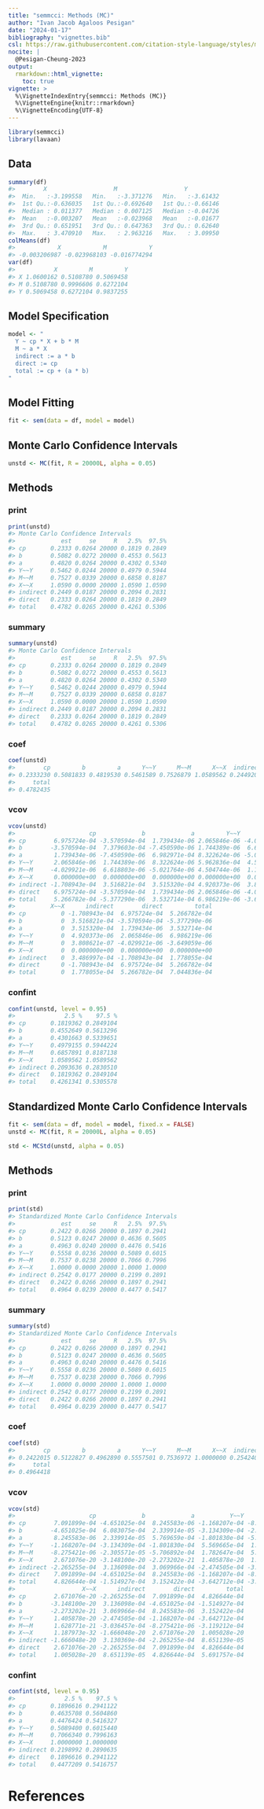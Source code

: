 ```yaml
---
title: "semmcci: Methods (MC)"
author: "Ivan Jacob Agaloos Pesigan"
date: "2024-01-17"
bibliography: "vignettes.bib"
csl: https://raw.githubusercontent.com/citation-style-language/styles/master/apa.csl
nocite: |
  @Pesigan-Cheung-2023
output:
  rmarkdown::html_vignette:
    toc: true
vignette: >
  %\VignetteIndexEntry{semmcci: Methods (MC)}
  %\VignetteEngine{knitr::rmarkdown}
  %\VignetteEncoding{UTF-8}
---
```


<!-- vignettes/methods-mc.Rmd is generated from .setup/vignettes/methods-mc.Rmd.orig. Please edit that file -->






```r
library(semmcci)
library(lavaan)
```

## Data




```r
summary(df)
#>        X                   M                   Y           
#>  Min.   :-3.199558   Min.   :-3.371276   Min.   :-3.61432  
#>  1st Qu.:-0.636035   1st Qu.:-0.692640   1st Qu.:-0.66146  
#>  Median : 0.011377   Median : 0.007125   Median :-0.04726  
#>  Mean   :-0.003207   Mean   :-0.023968   Mean   :-0.01677  
#>  3rd Qu.: 0.651951   3rd Qu.: 0.647363   3rd Qu.: 0.62640  
#>  Max.   : 3.470910   Max.   : 2.963216   Max.   : 3.09950
colMeans(df)
#>            X            M            Y 
#> -0.003206987 -0.023968103 -0.016774294
var(df)
#>           X         M         Y
#> X 1.0600162 0.5108780 0.5069458
#> M 0.5108780 0.9996606 0.6272104
#> Y 0.5069458 0.6272104 0.9837255
```

## Model Specification


```r
model <- "
  Y ~ cp * X + b * M
  M ~ a * X
  indirect := a * b
  direct := cp
  total := cp + (a * b)
"
```

## Model Fitting


```r
fit <- sem(data = df, model = model)
```

## Monte Carlo Confidence Intervals


```r
unstd <- MC(fit, R = 20000L, alpha = 0.05)
```

## Methods

### print


```r
print(unstd)
#> Monte Carlo Confidence Intervals
#>             est     se     R   2.5%  97.5%
#> cp       0.2333 0.0264 20000 0.1819 0.2849
#> b        0.5082 0.0272 20000 0.4553 0.5613
#> a        0.4820 0.0264 20000 0.4302 0.5340
#> Y~~Y     0.5462 0.0244 20000 0.4979 0.5944
#> M~~M     0.7527 0.0339 20000 0.6858 0.8187
#> X~~X     1.0590 0.0000 20000 1.0590 1.0590
#> indirect 0.2449 0.0187 20000 0.2094 0.2831
#> direct   0.2333 0.0264 20000 0.1819 0.2849
#> total    0.4782 0.0265 20000 0.4261 0.5306
```

### summary


```r
summary(unstd)
#> Monte Carlo Confidence Intervals
#>             est     se     R   2.5%  97.5%
#> cp       0.2333 0.0264 20000 0.1819 0.2849
#> b        0.5082 0.0272 20000 0.4553 0.5613
#> a        0.4820 0.0264 20000 0.4302 0.5340
#> Y~~Y     0.5462 0.0244 20000 0.4979 0.5944
#> M~~M     0.7527 0.0339 20000 0.6858 0.8187
#> X~~X     1.0590 0.0000 20000 1.0590 1.0590
#> indirect 0.2449 0.0187 20000 0.2094 0.2831
#> direct   0.2333 0.0264 20000 0.1819 0.2849
#> total    0.4782 0.0265 20000 0.4261 0.5306
```

### coef


```r
coef(unstd)
#>        cp         b         a      Y~~Y      M~~M      X~~X  indirect    direct 
#> 0.2333230 0.5081833 0.4819530 0.5461589 0.7526879 1.0589562 0.2449205 0.2333230 
#>     total 
#> 0.4782435
```

### vcov


```r
vcov(unstd)
#>                     cp             b             a         Y~~Y          M~~M
#> cp        6.975724e-04 -3.570594e-04  1.739434e-06 2.065846e-06 -4.029921e-06
#> b        -3.570594e-04  7.379603e-04 -7.450590e-06 1.744389e-06  6.618803e-06
#> a         1.739434e-06 -7.450590e-06  6.982971e-04 8.322624e-06 -5.021764e-06
#> Y~~Y      2.065846e-06  1.744389e-06  8.322624e-06 5.962836e-04  4.504744e-06
#> M~~M     -4.029921e-06  6.618803e-06 -5.021764e-06 4.504744e-06  1.148370e-03
#> X~~X      0.000000e+00  0.000000e+00  0.000000e+00 0.000000e+00  0.000000e+00
#> indirect -1.708943e-04  3.516821e-04  3.515320e-04 4.920373e-06  3.808621e-07
#> direct    6.975724e-04 -3.570594e-04  1.739434e-06 2.065846e-06 -4.029921e-06
#> total     5.266782e-04 -5.377290e-06  3.532714e-04 6.986219e-06 -3.649059e-06
#>          X~~X      indirect        direct         total
#> cp          0 -1.708943e-04  6.975724e-04  5.266782e-04
#> b           0  3.516821e-04 -3.570594e-04 -5.377290e-06
#> a           0  3.515320e-04  1.739434e-06  3.532714e-04
#> Y~~Y        0  4.920373e-06  2.065846e-06  6.986219e-06
#> M~~M        0  3.808621e-07 -4.029921e-06 -3.649059e-06
#> X~~X        0  0.000000e+00  0.000000e+00  0.000000e+00
#> indirect    0  3.486997e-04 -1.708943e-04  1.778055e-04
#> direct      0 -1.708943e-04  6.975724e-04  5.266782e-04
#> total       0  1.778055e-04  5.266782e-04  7.044836e-04
```

### confint


```r
confint(unstd, level = 0.95)
#>              2.5 %    97.5 %
#> cp       0.1819362 0.2849104
#> b        0.4552649 0.5613296
#> a        0.4301663 0.5339651
#> Y~~Y     0.4979155 0.5944224
#> M~~M     0.6857891 0.8187138
#> X~~X     1.0589562 1.0589562
#> indirect 0.2093636 0.2830510
#> direct   0.1819362 0.2849104
#> total    0.4261341 0.5305578
```

## Standardized Monte Carlo Confidence Intervals


```r
fit <- sem(data = df, model = model, fixed.x = FALSE)
unstd <- MC(fit, R = 20000L, alpha = 0.05)
```


```r
std <- MCStd(unstd, alpha = 0.05)
```

## Methods

### print


```r
print(std)
#> Standardized Monte Carlo Confidence Intervals
#>             est     se     R   2.5%  97.5%
#> cp       0.2422 0.0266 20000 0.1897 0.2941
#> b        0.5123 0.0247 20000 0.4636 0.5605
#> a        0.4963 0.0240 20000 0.4476 0.5416
#> Y~~Y     0.5558 0.0236 20000 0.5089 0.6015
#> M~~M     0.7537 0.0238 20000 0.7066 0.7996
#> X~~X     1.0000 0.0000 20000 1.0000 1.0000
#> indirect 0.2542 0.0177 20000 0.2199 0.2891
#> direct   0.2422 0.0266 20000 0.1897 0.2941
#> total    0.4964 0.0239 20000 0.4477 0.5417
```

### summary


```r
summary(std)
#> Standardized Monte Carlo Confidence Intervals
#>             est     se     R   2.5%  97.5%
#> cp       0.2422 0.0266 20000 0.1897 0.2941
#> b        0.5123 0.0247 20000 0.4636 0.5605
#> a        0.4963 0.0240 20000 0.4476 0.5416
#> Y~~Y     0.5558 0.0236 20000 0.5089 0.6015
#> M~~M     0.7537 0.0238 20000 0.7066 0.7996
#> X~~X     1.0000 0.0000 20000 1.0000 1.0000
#> indirect 0.2542 0.0177 20000 0.2199 0.2891
#> direct   0.2422 0.0266 20000 0.1897 0.2941
#> total    0.4964 0.0239 20000 0.4477 0.5417
```

### coef


```r
coef(std)
#>        cp         b         a      Y~~Y      M~~M      X~~X  indirect    direct 
#> 0.2422015 0.5122827 0.4962890 0.5557501 0.7536972 1.0000000 0.2542403 0.2422015 
#>     total 
#> 0.4964418
```

### vcov


```r
vcov(std)
#>                     cp             b             a          Y~~Y          M~~M
#> cp        7.091899e-04 -4.651025e-04  8.245583e-06 -1.168207e-04 -8.275421e-06
#> b        -4.651025e-04  6.083075e-04  2.339914e-05 -3.134309e-04 -2.305571e-05
#> a         8.245583e-06  2.339914e-05  5.769659e-04 -1.801830e-04 -5.706892e-04
#> Y~~Y     -1.168207e-04 -3.134309e-04 -1.801830e-04  5.569665e-04  1.782647e-04
#> M~~M     -8.275421e-06 -2.305571e-05 -5.706892e-04  1.782647e-04  5.651409e-04
#> X~~X      2.671076e-20 -3.148100e-20 -2.273202e-21  1.405878e-20  1.628771e-21
#> indirect -2.265255e-04  3.136098e-04  3.069966e-04 -2.474505e-04 -3.036457e-04
#> direct    7.091899e-04 -4.651025e-04  8.245583e-06 -1.168207e-04 -8.275421e-06
#> total     4.826644e-04 -1.514927e-04  3.152422e-04 -3.642712e-04 -3.119212e-04
#>                   X~~X      indirect        direct         total
#> cp        2.671076e-20 -2.265255e-04  7.091899e-04  4.826644e-04
#> b        -3.148100e-20  3.136098e-04 -4.651025e-04 -1.514927e-04
#> a        -2.273202e-21  3.069966e-04  8.245583e-06  3.152422e-04
#> Y~~Y      1.405878e-20 -2.474505e-04 -1.168207e-04 -3.642712e-04
#> M~~M      1.628771e-21 -3.036457e-04 -8.275421e-06 -3.119212e-04
#> X~~X      1.187973e-32 -1.666048e-20  2.671076e-20  1.005028e-20
#> indirect -1.666048e-20  3.130369e-04 -2.265255e-04  8.651139e-05
#> direct    2.671076e-20 -2.265255e-04  7.091899e-04  4.826644e-04
#> total     1.005028e-20  8.651139e-05  4.826644e-04  5.691757e-04
```

### confint


```r
confint(std, level = 0.95)
#>              2.5 %    97.5 %
#> cp       0.1896616 0.2941122
#> b        0.4635708 0.5604860
#> a        0.4476424 0.5416327
#> Y~~Y     0.5089400 0.6015440
#> M~~M     0.7066340 0.7996163
#> X~~X     1.0000000 1.0000000
#> indirect 0.2198992 0.2890635
#> direct   0.1896616 0.2941122
#> total    0.4477209 0.5416757
```

# References
